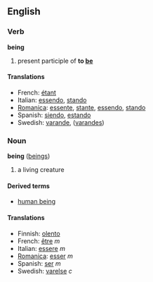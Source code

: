 ==English==
===Verb===
'''being'''

# present participle of '''to [[be]]'''

====Translations====
*French: [[étant]]
*Italian: [[essendo]], [[stando]]
*[[Romanica]]: [[essente]], [[stante]], [[essendo]], [[stando]]
*Spanish: [[siendo]], [[estando]]
*Swedish: [[varande]], ([[varandes]])

===Noun===
'''being''' ([[beings]])

# a living creature

====Derived terms====
*[[human being]]

====Translations====
*Finnish: [[olento]]
*French: [[être]] ''m''
*Italian: [[essere]] ''m''
*[[Romanica]]: [[esser]] ''m''
*Spanish: [[ser]] ''m''
*Swedish: [[varelse]] ''c''